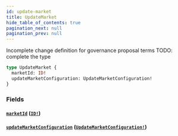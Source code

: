 ```yaml
---
id: update-market
title: UpdateMarket
hide_table_of_contents: true
pagination_next: null
pagination_prev: null
---
```



Incomplete change definition for governance proposal terms
TODO: complete the type

```graphql
type UpdateMarket {
  marketId: ID!
  updateMarketConfiguration: UpdateMarketConfiguration!
}
```


### Fields

#### [`marketId`](#) ([`ID!`](/docs/testnet/graphql/scalars/id))




#### [`updateMarketConfiguration`](#) ([`UpdateMarketConfiguration!`](/docs/testnet/graphql/objects/update-market-configuration))






